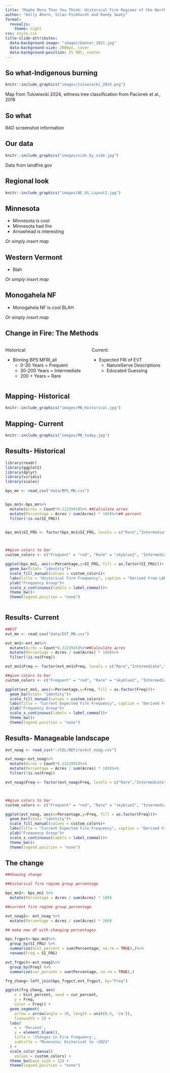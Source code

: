 ```yaml
---
title: "Maybe More Than You Think: Historical Fire Regimes of the Northeast United States"
author: "Kelly Ahern, Silas Pickhardt and Randy Swaty"
format: 
  revealjs:
    theme: night
css: style.css
title-slide-attributes: 
  data-background-image: "images/banner_2021.jpg"
  data-background-size: 2000px, cover
  data-background-position: 2% 98%, center
---
```


## So what-Indigenous burning

```r
knitr::include_graphics("images/tulowiecki_2024.png")
```

Map from Tulowiecki 2024, witness tree classification from Paciorek et al., 2016

## So what

RAD screenshot information

## Our data

```r
knitr::include_graphics("images/side_by_side.jpg")
```

Data from landfire.gov

## Regional look

```r
knitr::include_graphics("images/NE_US_Layout2.jpg")
```

## Minnesota

-   Minnesota is cool
-   Minnesota had fire
-   Arrowhead is interesting

*Or simply insert map*

## Western Vermont

-   Blah

*Or simply insert map*

## Monogahela NF

-   Monogahela NF is cool BLAH

*Or simply insert map*

## Change in Fire: The Methods
::::::{.incremental}
::::: columns 
::: column 
Historical: 

-  Binning BPS MFRI_all
    -   0-30 Years = Frequent
    -   30-200 Years = Intermediate
    -   200 + Years = Rare
    
:::


::: column
Current:

-  Expected FRI of EVT
    -   NatureServe Descriptions
    -   Educated Guessing
    
:::
::::
::::::
## Mapping- Historical

```r
knitr::include_graphics("images/MN_Historical.jpg")
```


## Mapping- Current

```r
knitr::include_graphics("images/MN_today.jpg")
```

## Results- Historical

```r
library(readr)
library(ggplot2)
library(dplyr)
library(viridis)
library(scales) 

bps_mn <- read_csv("data/BPS_MN.csv")


bps_mn1<-bps_mn%>%
  mutate(Acres = Count*0.2223945)%>% ##Calculate acres
  mutate(Percentage = Acres / sum(Acres) * 100)%>%## percent
  filter(!is.na(SI_FRG))


bps_mn1$SI_FRG <- factor(bps_mn1$SI_FRG, levels = c("Rare","Intermediate","Frequent"))



##give colors to bar
custom_colors <- c("Frequent" = "red", "Rare" = "skyblue2", "Intermediate" = "green4")

ggplot(bps_mn1, aes(x=Percentage,y=SI_FRG, fill = as.factor(SI_FRG)))+
  geom_bar(stat= "identity")+
  scale_fill_manual(values = custom_colors)+
  labs(title = "Historical Fire Frequency", caption = "Derived From LANDFIRE BpS Data")+
  ylab("Frequency Group")+
  scale_x_continuous(labels = label_comma())+
  theme_bw()+
  theme(legend.position = "none")
  

```


## Results- Current

```r
##EVT
evt_mn <- read_csv("data/EVT_MN.csv")

evt_mn1<-evt_mn%>%
  mutate(Acres = Count*0.2223945)%>%##Calculate acres
  mutate(Percentage = Acres / sum(Acres) * 100)%>%
  filter(!is.na(Freq))

evt_mn1$Freq <- factor(evt_mn1$Freq, levels = c("Rare","Intermediate","Frequent"))

##give colors to bar
custom_colors <- c("Frequent" = "red", "Rare" = "skyblue2", "Intermediate" = "green4")

ggplot(evt_mn1, aes(x=Percentage,y=Freq, fill = as.factor(Freq)))+
  geom_bar(stat= "identity")+
  scale_fill_manual(values = custom_colors)+
  labs(title = "Current Expected Fire Frequency", caption = "Derived From LANDFIRE EVT Data")+
  ylab("Frequency Group")+
  scale_x_continuous(labels = label_comma())+
  theme_bw()+
  theme(legend.position = "none") 
```

## Results- Manageable landscape 
```r
evt_noag <- read_csv("~/CDL/NEFire/evt_noag.csv")

evt_noag<-evt_noag%>%
  mutate(Acres = Count*0.2223945)%>%
  mutate(Percentage = Acres / sum(Acres) * 100)%>%
  filter(!is.na(Freq))

evt_noag$Freq <- factor(evt_noag$Freq, levels = c("Rare","Intermediate","Frequent"))



##give colors to bar
custom_colors <- c("Frequent" = "red", "Rare" = "skyblue2", "Intermediate" = "green4")

ggplot(evt_noag, aes(x=Percentage,y=Freq, fill = as.factor(Freq)))+
  geom_bar(stat= "identity")+
  scale_fill_manual(values = custom_colors)+
  labs(title = "Current Expected Fire Frequency", caption = "Derived From LANDFIRE EVT Data")+
  ylab("Frequency Group")+
  scale_x_continuous(labels = label_comma())+
  theme_bw()+
  theme(legend.position = "none") 
```

## The change
```r
##Showing change

##historical fire regime group percentage

bps_mn2<- bps_mn1 %>%    
  mutate(Percentage = Acres / sum(Acres) * 100)  

##current fire regime group percentage

evt_noag1<- evt_noag %>%
  mutate(Percentage = Acres / sum(Acres) * 100) 

## make new df with changing percentages

bps_frgpct<-bps_mn2%>%
  group_by(SI_FRG) %>%
  summarize(hist_percent = sum(Percentage, na.rm = TRUE),)%>%
  rename(Freq = SI_FRG)

evt_frgpct<-evt_noag1%>%
  group_by(Freq) %>%
  summarize(cur_percent = sum(Percentage, na.rm = TRUE),)

frg_chang<-left_join(bps_frgpct,evt_frgpct, by="Freq")

ggplot(frg_chang, aes(
    x = hist_percent, xend = cur_percent, 
    y = Freq,
    color = Freq)) +
  geom_segment(
    arrow = arrow(angle = 30, length = unit(0.5, 'cm')),
    linewidth = 2) +
  labs(
    x = 'Percent', 
    y = element_blank(),
    title = 'Changes in Fire Frequency',
    subtitle = "Minesota: Historical to ~2023"
  ) +
  scale_color_manual(
    values = custom_colors) +
  theme_bw(base_size = 12) +
  theme(legend.position = "none")
```


